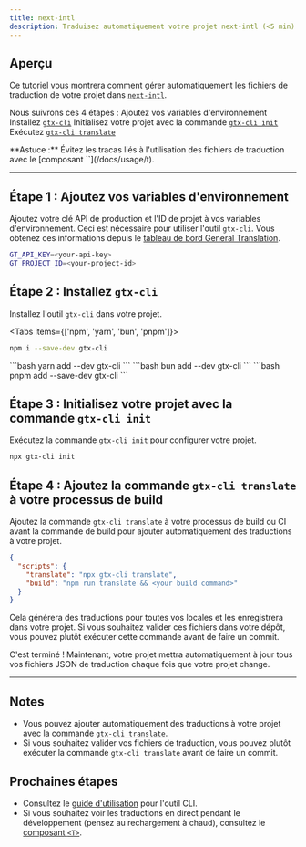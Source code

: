 ```yaml
---
title: next-intl
description: Traduisez automatiquement votre projet next-intl (<5 min)
---
```


## Aperçu

Ce tutoriel vous montrera comment gérer automatiquement les fichiers de traduction de votre projet dans [`next-intl`](https://next-intl.dev/).

Nous suivrons ces 4 étapes :
<Steps>
  <Step>
    Ajoutez vos variables d'environnement
  </Step>
  <Step>
    Installez [`gtx-cli`](/docs/cli)
  </Step>
  <Step>
    Initialisez votre projet avec la commande [`gtx-cli init`](/docs/cli/init)
  </Step>
  <Step>
    Exécutez [`gtx-cli translate`](/docs/cli/translate#translate-json)
  </Step>
</Steps>

<Callout>
  **Astuce :**
  Évitez les tracas liés à l'utilisation des fichiers de traduction avec le [composant `<T>`](/docs/usage/t).
</Callout>

---

## Étape 1 : Ajoutez vos variables d'environnement

Ajoutez votre clé API de production et l'ID de projet à vos variables d'environnement.
Ceci est nécessaire pour utiliser l'outil `gtx-cli`.
Vous obtenez ces informations depuis le [tableau de bord General Translation](https://generaltranslation.com/dashboard).

```bash title=".env"
GT_API_KEY=<your-api-key>
GT_PROJECT_ID=<your-project-id>
```

## Étape 2 : Installez `gtx-cli`

Installez l'outil `gtx-cli` dans votre projet.

<Tabs items={['npm', 'yarn', 'bun', 'pnpm']}>
  <Tab value="npm">
  ```bash 
  npm i --save-dev gtx-cli
  ``` 
  </Tab>
  <Tab value="yarn">
  ```bash 
  yarn add --dev gtx-cli
  ```
  </Tab>

  <Tab value="bun">
  ```bash 
  bun add --dev gtx-cli
  ```
  </Tab>
  <Tab value="pnpm">
  ```bash 
  pnpm add --save-dev gtx-cli
  ```
  </Tab>
</Tabs>

## Étape 3 : Initialisez votre projet avec la commande `gtx-cli init`

Exécutez la commande `gtx-cli init` pour configurer votre projet.

```bash
npx gtx-cli init
```

## Étape 4 : Ajoutez la commande `gtx-cli translate` à votre processus de build

Ajoutez la commande `gtx-cli translate` à votre processus de build ou CI avant la commande de build pour ajouter automatiquement des traductions à votre projet.

```json title="package.json"
{
  "scripts": {
    "translate": "npx gtx-cli translate",
    "build": "npm run translate && <your build command>"
  }
}
```
Cela générera des traductions pour toutes vos locales et les enregistrera dans votre projet.
Si vous souhaitez valider ces fichiers dans votre dépôt, vous pouvez plutôt exécuter cette commande avant de faire un commit.


C'est terminé ! Maintenant, votre projet mettra automatiquement à jour tous vos fichiers JSON de traduction chaque fois que votre projet change.

---

## Notes
 * Vous pouvez ajouter automatiquement des traductions à votre projet avec la commande [`gtx-cli translate`](/docs/cli/translate#translate-json).
 * Si vous souhaitez valider vos fichiers de traduction, vous pouvez plutôt exécuter la commande `gtx-cli translate` avant de faire un commit.

## Prochaines étapes
 * Consultez le [guide d'utilisation](/docs/cli/reference/usage) pour l'outil CLI.
 * Si vous souhaitez voir les traductions en direct pendant le développement (pensez au rechargement à chaud), consultez le [composant `<T>`](/docs/usage/t).